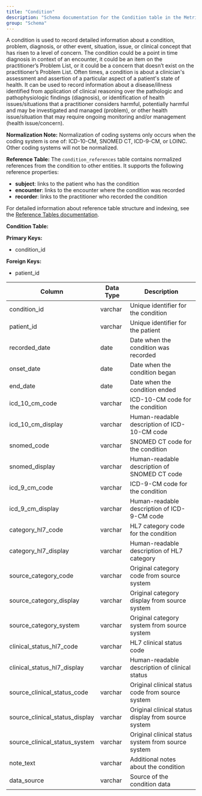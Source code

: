 ```yaml
---
title: "Condition"
description: "Schema documentation for the Condition table in the Metriport data model"
group: "Schema"
---
```


A condition is used to record detailed information about a condition, problem, diagnosis, or other event, situation, issue, or clinical concept that has risen to a level of concern. The condition could be a point in time diagnosis in context of an encounter, it could be an item on the practitioner’s Problem List, or it could be a concern that doesn’t exist on the practitioner’s Problem List. Often times, a condition is about a clinician's assessment and assertion of a particular aspect of a patient's state of health. It can be used to record information about a disease/illness identified from application of clinical reasoning over the pathologic and pathophysiologic findings (diagnosis), or identification of health issues/situations that a practitioner considers harmful, potentially harmful and may be investigated and managed (problem), or other health issue/situation that may require ongoing monitoring and/or management (health issue/concern).

**Normalization Note:**
Normalization of coding systems only occurs when the coding system is one of: ICD-10-CM, SNOMED CT, ICD-9-CM, or LOINC. Other coding systems will not be normalized.

**Reference Table:**
The `condition_references` table contains normalized references from the condition to other entities. It supports the following reference properties:
* **subject**: links to the patient who has the condition
* **encounter**: links to the encounter where the condition was recorded
* **recorder**: links to the practitioner who recorded the condition

For detailed information about reference table structure and indexing, see the [Reference Tables documentation](/medical-api/handling-data/schema/reference-tables).

**Condition Table:**

**Primary Keys:**
* condition_id

**Foreign Keys:**
* patient_id

| Column | Data Type | Description |
| ------ | --------- | ----------- |
| condition_id | varchar | Unique identifier for the condition |
| patient_id | varchar | Unique identifier for the patient |
| recorded_date | date | Date when the condition was recorded |
| onset_date | date | Date when the condition began |
| end_date | date | Date when the condition ended |
| icd_10_cm_code | varchar | ICD-10-CM code for the condition |
| icd_10_cm_display | varchar | Human-readable description of ICD-10-CM code |
| snomed_code | varchar | SNOMED CT code for the condition |
| snomed_display | varchar | Human-readable description of SNOMED CT code |
| icd_9_cm_code | varchar | ICD-9-CM code for the condition |
| icd_9_cm_display | varchar | Human-readable description of ICD-9-CM code |
| category_hl7_code | varchar | HL7 category code for the condition |
| category_hl7_display | varchar | Human-readable description of HL7 category |
| source_category_code | varchar | Original category code from source system |
| source_category_display | varchar | Original category display from source system |
| source_category_system | varchar | Original category system from source system |
| clinical_status_hl7_code | varchar | HL7 clinical status code |
| clinical_status_hl7_display | varchar | Human-readable description of clinical status |
| source_clinical_status_code | varchar | Original clinical status code from source system |
| source_clinical_status_display | varchar | Original clinical status display from source system |
| source_clinical_status_system | varchar | Original clinical status system from source system |
| note_text | varchar | Additional notes about the condition |
| data_source | varchar | Source of the condition data |
